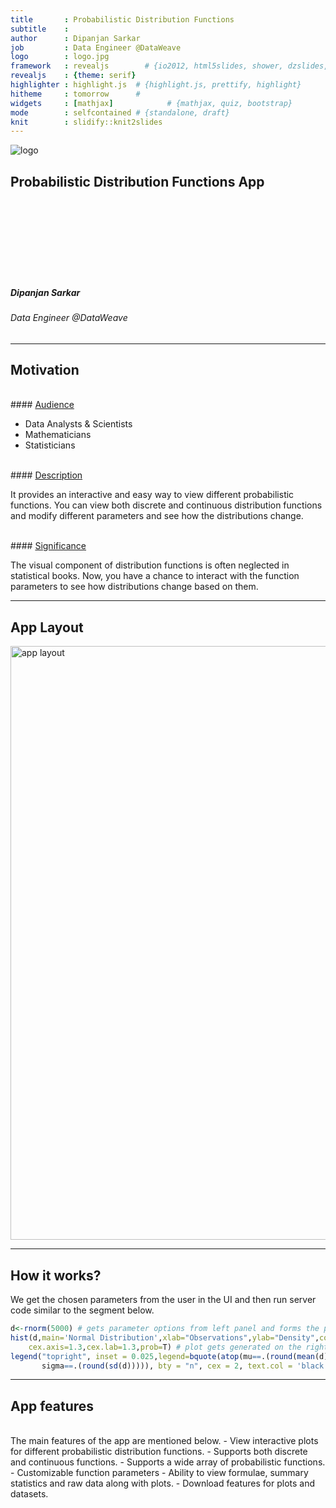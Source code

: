 ---
title       : Probabilistic Distribution Functions
subtitle    : 
author      : Dipanjan Sarkar
job         : Data Engineer @DataWeave
logo        : logo.jpg
framework   : revealjs        # {io2012, html5slides, shower, dzslides, ...}
revealjs    : {theme: serif}
highlighter : highlight.js  # {highlight.js, prettify, highlight}
hitheme     : tomorrow      # 
widgets     : [mathjax]            # {mathjax, quiz, bootstrap}
mode        : selfcontained # {standalone, draft}
knit        : slidify::knit2slides
---  

<img src="assets/img/logo.jpg" alt="logo"/>
<h2 align='left'> Probabilistic Distribution Functions App</h2>
<br><br><br><br><br><br><br>
<h5> Dipanjan Sarkar</h5>
<h6> Data Engineer @DataWeave</h6>


--- 

## Motivation  

<br>
#### <u>Audience</u>

   - Data Analysts & Scientists
   - Mathematicians
   - Statisticians

<br>
#### <u>Description</u>

It provides an interactive and easy way to view different 
probabilistic functions. You can view both discrete and 
continuous distribution functions and modify different 
parameters and see how the distributions change.

<br>
#### <u>Significance</u>

The visual component of distribution functions is often neglected in 
statistical books. Now, you have a chance to interact with the
function parameters to see how distributions change based on them.

--- 

## App Layout

<img src="assets/img/applayout.jpg" alt="app layout" style="width: 950px;"/>

--- 

## How it works?

We get the chosen parameters from the user in the UI and then run server code similar to the segment below.
```{r fig.align='center',fig.height=5}
d<-rnorm(5000) # gets parameter options from left panel and forms the plot below
hist(d,main='Normal Distribution',xlab="Observations",ylab="Density",col="skyblue",cex.main=1.5,
    cex.axis=1.3,cex.lab=1.3,prob=T) # plot gets generated on the right tabbed panel
legend("topright", inset = 0.025,legend=bquote(atop(mu==.(round(mean(d))),
       sigma==.(round(sd(d))))), bty = "n", cex = 2, text.col = 'black', text.font = 2)
```

--- 
## App features

<br>
The main features of the app are mentioned below.
   - View interactive plots for different probabilistic distribution functions.
   - Supports both discrete and continuous functions.
   - Supports a wide array of probabilistic functions.
   - Customizable function parameters
   - Ability to view formulae, summary statistics and raw data along with plots.
   - Download features for plots and datasets.
   